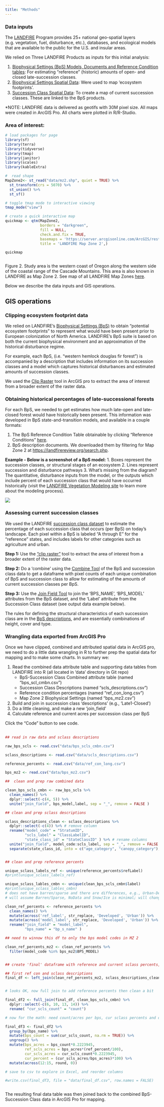 ```yaml
---
title: "Methods"
---
```



### Data inputs

The [LANDFIRE](https://landfire.gov/){target='blank'} Program provides 25+ national geo-spatial layers (e.g. vegetation, fuel, disturbance, etc.), databases, and ecological models that are available to the public for the U.S. and insular areas.

We relied on Three LANDFIRE Products as inputs for this initial analysis:

1)  [Biophysical Settings (BpS) Models, Documents and Reference Condition tables](https://landfire.gov/bps-models.php){target='blank'}: For estimating "reference" (historic) amounts of open- and closed late-succession classes.
2)  [Biophysical Settings Spatial Data](https://landfire.gov/bps.php){target='blank'}: Were used to map 'ecosystem footprints'. 
3)  [Succession Class Spatial Data](https://landfire.gov/sclass.php){target='blank'}: To create a map of current succession classes.  These are linked to the BpS products. 

\*NOTE: LANDFIRE data is delivered as geotifs with 30M pixel size. All maps were created in ArcGIS Pro. All charts were plotted in R/R-Studio.


### Area of interest:

```r
# load packages for page
library(sf)
library(terra)
library(tidyverse)
library(tmap)
library(janitor)
library(scales)
library(kableExtra)

#  read shape
MapZone2<- st_read("data/mz2.shp", quiet = TRUE) %>% 
  st_transform(crs = 5070) %>%
  st_union() %>%
  st_sf()

# toggle tmap mode to interactive viewing
tmap_mode("view")

# create a quick interactive map
quickmap <- qtm(MapZone2, 
                borders = "darkgreen", 
                fill = NULL, 
                check.and.fix = TRUE, 
                basemaps = 'https://server.arcgisonline.com/ArcGIS/rest/services/World_Topo_Map/MapServer/tile/{z}/{y}/{x}',
                title = 'LANDFIRE Map Zone 2',)

quickmap



```

Figure 2. Study area is the western coast of Oregon along the western side of the coastal range of the Cascade Mountains. This area is also known in LANDFIRE as Map Zone 2.  See map of all LANDFIRE Map Zones [here](https://landfirereview.org/IMG/USmapzones-v1_July2015.jpg){target='blank'}.


Below we describe the data inputs and GIS operations.  

## GIS operations

### Clipping ecosystem footprint data

We relied on LANDFIRE's [Biophysical Settings (BpS)](https://landfire.gov/bps.php){target='blank'} to obtain "potential ecosystem footprints" to represent what would have been present prior to European colonization of North America. LANDFIRE's BpS suite is based on both the current biophysical environment and an approximation of the historical disturbance regime. 

For example, each BpS, (i.e. "western hemlock douglas fir forest") is accompanied by a description that includes information on its succession classes and a model which captures historical disturbances and estimated amounts of succession classes.

We used the [Clip Raster](https://pro.arcgis.com/en/pro-app/latest/tool-reference/data-management/clip.htm){target='blank'} tool in ArcGIS pro to extract the area of interest from a broader extent of the raster data.  



### Obtaining historical percentages of late-successional forests 


For each BpS, we needed to get estimates how much late-open and late-closed forest would have historically been present. This information was developed in BpS state-and-transition models, and available in a couple formats:

1. The BpS Reference Condition Table obtainable by clicking "Reference Conditions" [here](https://landfire.gov/bps-models.php){target='blank'}.
2. BpS description documents.  We downloaded them by filtering for Map Zone 2 at [https://landfirereview.org/search.php](https://landfirereview.org/search.php){target='blank'}.  


**Example - Below is a screenshot of a BpS model:** 
1. Boxes represent the succession classes, or structural stages of an ecosystem
2. Lines represent succession and disturbance pathways
3. What's missing from the diagram? The quantitative, disturbance inputs from the model, or the outputs which include percent of each succession class that would have occurred historically (visit the [LANDFIRE Vegetation Modeling site](https://thenatureconservancy.github.io/landfiremodels/){target='blank'} to learn more about the modeling process).


![](assets/bpsmodel.PNG)



### Assessing current succession classes

We used the LANDFIRE [succession class dataset](https://landfire.gov/sclass.php){target='blank'} to estimate the percentage of each succession class that occurs (per BpS) on today's landscape. Each pixel within a BpS is labeled "A through E" for the "reference" states, and includes labels for other categories such as agriculture and urban. 

**Step 1:** Use the ["clip raster"](https://pro.arcgis.com/en/pro-app/latest/tool-reference/data-management/clip.htm){target='blank'} tool to extract the area of interest from a broader extent of the raster data. 

**Step 2:** Do a 'combine' using the [Combine Tool](https://pro.arcgis.com/en/pro-app/latest/tool-reference/spatial-analyst/combine.htm){target='blank'} of the BpS and succession class data to get a dataframe with pixel counts of each unique combination of BpS and succession class to allow for estimating of the amounts of current succession classes per BpS.  

**Step 3:** Use the [Join Field Tool](https://pro.arcgis.com/en/pro-app/3.1/tool-reference/data-management/join-field.htm){target='blank'} to join the 'BPS_NAME', 'BPS_MODEL' attributes from the BpS dataset, and the 'Label' attribute from the Succession Class dataset  (see output data example below).

The rules for defining the structural characteristics of each succession class are in the [BpS descriptions](https://www.landfire.gov/bps-models.php){target='blank'}, and are essentially combinations of height, cover and type. 


### Wrangling data exported from ArcGIS Pro


Once we have clipped, combined and attributed spatial data in ArcGIS pro, we need to do a little data wrangling in R to further prep the spatial data for mapping and to make some charts.  In summary we:

1. Read the combined data attribute table and supporting data tables from LANDFIRE into R (all located in 'data' directory in Git repo)
    * BpS-Succession Class Combined attribute table (named "bps_scl_cmbn.csv")
    * Succession Class Descriptions (named "scls_descriptions.csv")
    * Reference condition percentages (named "ref_con_long.csv")
    * Map Zone 2 Biophysical Settings (named "bps_mz2.csv")
2. Build and join in succession class 'descriptions' (e.g., 'Late1-Closed')
3. Do a little cleaning, and make a new 'join_field'
4. Calculate reference and current acres per succession class per BpS

Click the "Code" button to see code.  
<br>


```r

## read in raw data and sclass descriptions

raw_bps_scls <- read.csv("data/bps_scls_cmbn.csv")

sclass_descriptions <- read.csv("data/scls_descriptions.csv")

reference_percents <- read.csv("data/ref_con_long.csv")

bps_mz2 <- read.csv("data/bps_mz2.csv")

##  clean and prep raw combined data

clean_bps_scls_cmbn <- raw_bps_scls %>%
  clean_names() %>%
  dplyr::select(-c(4, 5)) %>%
  unite("join_field", bps_model,label, sep = "_", remove = FALSE )

## clean and prep sclass descriptions

sclass_descriptions_clean <- sclass_descriptions %>%
  dplyr::select(-c(4)) %>% # remove column
  rename("model_code" = "StratumID",
         "scls_label" = "ClassLabelID",
         "state_class_id" = "StateClassID" ) %>% # rename columns
  unite("join_field", model_code:scls_label, sep = "_", remove = FALSE ) %>%
  separate(state_class_id, into = c("age_category", "canopy_category"), sep = ":", remove = FALSE) 


## clean and prep reference percents

unique_sclass_labels_ref <- unique(reference_percents$refLabel)
#print(unique_sclass_labels_ref)

unique_sclass_lables_cmbn <- unique(clean_bps_scls_cmbn$label)
#print(unique_sclass_lables_cmbn)
# does not have barren/sparse and there are differences, e.g., Urban-Developed between this and sclass label
# will assume Barren/Sparse, NoData and Snow/Ice is minimal; will change "Developed" to "Urban" in reference df cleaning code 

clean_ref_percents <- reference_percents %>%
  clean_names() %>%
  mutate(across('ref_label', str_replace, 'Developed', 'Urban')) %>%
  mutate(across('model_label', str_replace, 'Developed', 'Urban')) %>%
  rename("join_field" = "model_label",
         "bps_name" = "bp_s_name" )

## need to winnow this df to only the bps model codes in MZ 2

clean_ref_percents_mz2 <- clean_ref_percents %>%
  filter(model_code %in% bps_mz2$BPS_MODEL)


## create 'final' dataframe with reference and current sclass percents, acres and labels

## first ref con and sclass descriptions
final_df <- left_join(clean_ref_percents_mz2, sclass_descriptions_clean) 


# looks OK, now full join to add reference percents then clean a bit

final_df2 <- full_join(final_df, clean_bps_scls_cmbn) %>%
  dplyr::select(-c(6, 10, 13, 14)) %>%
  rename( "cur_scls_count" = "count")

# now for the math: need count/acres per bps, cur sclass percents and differences

final_df3 <- final_df2 %>%
  group_by(bps_name) %>%
  mutate(bps_count = sum(cur_scls_count, na.rm = TRUE)) %>%
  ungroup() %>%
  mutate(bps_acres = bps_count*0.2223945,
         ref_scls_acres = bps_acres*(ref_percent/100),
         cur_scls_acres = cur_scls_count*0.2223945,
         cur_percent = (cur_scls_acres/bps_acres)*100) %>%
  mutate(across(12:15, round, 0))

# save to csv to explore in Excel, and reorder columns

#write.csv(final_df3, file = "data/final_df.csv", row.names = FALSE)



```


The resulting final data table was then joined back to the combined BpS-Succession Class data in ArcGIS Pro for mapping. 




